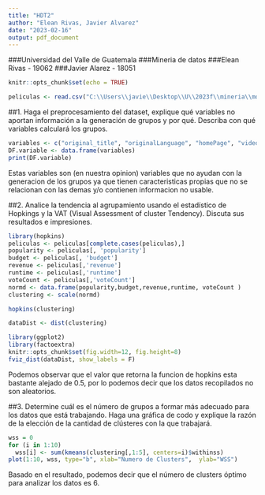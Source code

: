 ```yaml
---
title: "HDT2"
author: "Elean Rivas, Javier Alvarez"
date: "2023-02-16"
output: pdf_document
---
```


###Universidad del Valle de Guatemala
###Mineria de datos
###Elean Rivas - 19062
###Javier Alarez - 18051

```r
knitr::opts_chunk$set(echo = TRUE)
```

```r
peliculas <- read.csv("C:\\Users\\javie\\Desktop\\U\\2023f\\mineria\\movies.csv")
```
##1. Haga el preprocesamiento del dataset, explique qué variables no aportan información a la generación de grupos y por qué. Describa con qué variables calculará los grupos. 
```r
variables <- c("original_title", "originalLanguage", "homePage", "video", "actorsCharacter")
DF.variable <- data.frame(variables)
print(DF.variable)

```
Estas variables son (en nuestra opinion) variables que no ayudan con la generacion de los grupos ya que tienen caracteristicas propias que no se relacionan con las demas y/o contienen informacion no usable.

##2. Analice la tendencia al agrupamiento usando el estadístico de Hopkings y la VAT (Visual Assessment of cluster Tendency). Discuta sus resultados e impresiones. 

```r
library(hopkins)
peliculas <- peliculas[complete.cases(peliculas),]
popularity <- peliculas[, 'popularity']
budget <- peliculas[, 'budget']
revenue <- peliculas[,'revenue']
runtime <- peliculas[,'runtime']
voteCount <- peliculas[,'voteCount']
normd <- data.frame(popularity,budget,revenue,runtime, voteCount )
clustering <- scale(normd)

hopkins(clustering)

dataDist <- dist(clustering)
```

```r
library(ggplot2)
library(factoextra) 
knitr::opts_chunk$set(fig.width=12, fig.height=8) 
fviz_dist(dataDist, show_labels = F)

```

Podemos observar que el valor que retorna la funcion de hopkins esta bastante alejado de 0.5, por lo podemos decir que los datos recopilados no son aleatorios. 


##3. Determine cuál es el número de grupos a formar más adecuado para los datos que está trabajando. 
  Haga una gráfica de codo y explique la razón de la elección de la cantidad de clústeres con la que trabajará. 
  
```r
wss = 0
for (i in 1:10)
  wss[i] <- sum(kmeans(clustering[,1:5], centers=i)$withinss)
plot(1:10, wss, type="b", xlab="Numero de Clusters",  ylab="WSS")
```

Basado en el resultado, podemos decir que el número de clusters óptimo para analizar los datos es 6.
